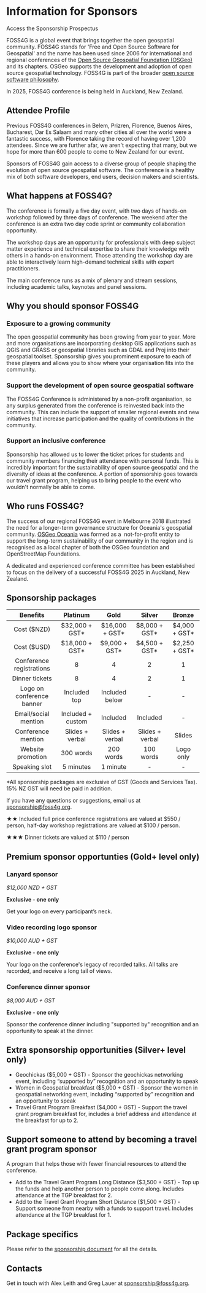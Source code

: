 <Title>FOSS4G 2025 - Sponsorship</Title>

<HeaderImage
  url="/imgs/sponsor-header.jpeg"
  alt="Registration table at FOSS4G Oceania 2024"
  positionY="50%"
/>

# Information for Sponsors

<div className="">
  <StyledButton target="https://drive.google.com/file/d/1eD39UmTijPJju1mvjlVVrJbQNoauN2FL/view">
    Access the Sponsorship Prospectus
  </StyledButton>
</div>

FOSS4G is a global event that brings together the open geospatial community. FOSS4G stands for 'Free and Open Source Software for Geospatial' and the name has been used since 2006 for international and regional conferences of the [Open Source Geospatial Foundation (OSGeo)](http://osgeo.org/) and its chapters. OSGeo supports the development and adoption of open source geospatial technology. FOSS4G is part of the broader [open source software philosophy](https://opensource.com/resources/what-open-source).

In 2025, FOSS4G conference is being held in Auckland, New Zealand.

<DividerImage url="/imgs/2025/auckland.jpg" positionY="30%" />

## Attendee Profile

Previous FOSS4G conferences in Belem, Prizren, Florence, Buenos Aires, Bucharest, Dar Es Salaam and many other cities all over the world were a fantastic success, with Florence taking the record of having over 1,200 attendees. Since we are further afar, we aren't expecting that many, but we hope for more than 600 people to come to New Zealand for our event.

Sponsors of FOSS4G gain access to a diverse group of people shaping the evolution of open source geospatial software. The conference is a healthy mix of both software developers, end users, decision makers and scientists.

## What happens at FOSS4G?

The conference is formally a five day event, with two days of hands-on workshop followed by three days of conference. The weekend after the conference is an extra two day code sprint or community collaboration opportunity.

The workshop days are an opportunity for professionals with deep subject matter experience and technical expertise to share their knowledge with others in a hands-on environment. Those attending the workshop day are able to interactively learn high-demand technical skills with expert practitioners.

The main conference runs as a mix of plenary and stream sessions, including academic talks, keynotes and panel sessions.

<DividerImage url="/imgs/main-room.jpg" positionY="30%" />

## Why you should sponsor FOSS4G

### Exposure to a growing community

The open geospatial community has been growing from year to year. More and more organisations are incorporating desktop GIS applications such as QGIS and GRASS or geospatial libraries such as GDAL and Proj into their geospatial toolset. Sponsorship gives you prominent exposure to each of these players and allows you to show where your organisation fits into the community.

### Support the development of open source geospatial software

The FOSS4G Conference is administered by a non-profit organisation, so any surplus generated from the conference is reinvested back into the community. This can include the support of smaller regional events and new initiatives that increase participation and the quality of contributions in the community.

### Support an inclusive conference

Sponsorship has allowed us to lower the ticket prices for students and community members financing their attendance with personal funds. This is incredibly important for the sustainability of open source geospatial and the diversity of ideas at the conference. A portion of sponsorship goes towards our travel grant program, helping us to bring people to the event who wouldn't normally be able to come.

<DividerImage url="/imgs/tg-breakfast.jpeg" />

## Who runs FOSS4G?

The success of our regional FOSS4G event in Melbourne 2018 illustrated the need for a longer-term governance structure for Oceania's geospatial community. [OSGeo Oceania](https://wiki.osgeo.org/wiki/Oceania) was formed as a  not-for-profit entity to support the long-term sustainability of our community in the region and is recognised as a local chapter of both the OSGeo foundation and OpenStreetMap Foundations.

A dedicated and experienced conference committee has been established to focus on the delivery of a successful FOSS4G 2025 in Auckland, New Zealand.

## Sponsorship packages

|         Benefits         |    Platinum     |      Gold       |     Silver      |      Bronze      |
| :----------------------: | :-------------: | :-------------: | :-------------: | :--------------: |
|       Cost ($NZD)        | $32,000 + GST\* | $16,000 + GST\* | $8,000 + GST\*  |  $4,000 + GST\*  |
|       Cost ($USD)        | $18,000 + GST\* | $9,000 + GST\*  | $4,500 + GST\*  |  $2,250 + GST\*  |
| Conference registrations |        8        |        4        |        2        |        1         |
|      Dinner tickets      |        8        |        4        |        2        |        1         |
|Logo on conference banner |  Included top   | Included below  |       \-        |        \-        |
|  Email/social mention    |Included + custom|    Included     |    Included     |        \-        |
|    Conference mention    | Slides + verbal | Slides + verbal | Slides + verbal |      Slides      |
|    Website promotion     |    300 words    |    200 words    |    100 words    |    Logo only     |
|      Speaking slot       |    5 minutes    |    1 minute     |       \-        |        \-        |

\*All sponsorship packages are exclusive of GST (Goods and Services Tax). 15% NZ GST will need be paid in addition.

If you have any questions or suggestions, email us at [sponsorship@foss4g.org](mailto:sponsorship@foss4g.org).

★★ Included full price conference registrations are valued at $550 / person, half-day workshop registrations are valued at $100 / person.

★★★ Dinner tickets are valued at $110 / person

## Premium sponsor opportunties (Gold+ level only)

### Lanyard sponsor

_$12,000 NZD + GST_

**Exclusive - one only**

Get your logo on every participant’s neck.

### Video recording logo sponsor

_$10,000 AUD + GST_

**Exclusive - one only**

Your logo on the conference's legacy of recorded talks. All talks are recorded, and receive a long tail of views.

### Conference dinner sponsor

_$8,000 AUD + GST_

**Exclusive - one only**

Sponsor the conference dinner including "supported by" recognition and an opportunity to speak at the dinner.

## Extra sponsorship opportunities (Silver+ level only)

* Geochickas ($5,000 + GST) - Sponsor the geochickas networking event, including “supported by” recognition and
an opportunity to speak
* Women in Geospatial breakfast ($5,000 + GST) - Sponsor the women in geospatial networking event,
including “supported by” recognition and an opportunity to speak
* Travel Grant Program Breakfast ($4,000 + GST) - Support the travel grant program breakfast for,
includes a brief address and attendance at the breakfast for up to 2.

## Support someone to attend by becoming a travel grant program sponsor

A program that helps those with fewer financial resources to attend the conference.

* Add to the Travel Grant Program Long Distance ($3,500 + GST) - Top up the funds and help another person to
people come along. Includes attendance at the TGP breakfast for 2.
* Add to the Travel Grant Program Short Distance ($1,500 + GST) - Support someone from nearby with a funds to
support travel. Includes attendance at the TGP breakfast for 1.

## Package specifics

Please refer to the [sponsorship document](https://drive.google.com/file/d/1eD39UmTijPJju1mvjlVVrJbQNoauN2FL/view) for all the details.

## Contacts

Get in touch with Alex Leith and Greg Lauer at [sponsorship@foss4g.org](mailto:sponsorship@foss4g.org).

<FooterImage
  url="/imgs/wig-breakfast.jpeg"
  alt="Last year's Women In Geospatial Breakfast in Auckland"
  positionY="25%"
  height="300"
/>
